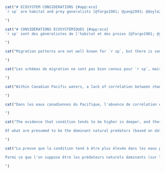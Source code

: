 \clearpage

```r
cat("# ECOSYSTEM CONSIDERATIONS {#app:eco}
`r sp` are habitat and prey generalists [@fargo1981; @yang1993; @doyle2018]. However, we report diet composition from Alaska, because no diet data are collected on any of the surveys used in this assessment. Based on almost `r f(2000)` stomachs collected in the early 1990s in the GOA, `r  sp` consumed a diet dominated by zooplankton, fish, and benthic invertebrates [@yang1993; @goa2019]. For juveniles (<= 20 cm TL), euphausiids made up nearly 60% of their diet, followed by capelin at 24%. Adults consumed mostly capelin (*Mallotus villosus*), euphausiids, adult and juvenile Walleye Pollock (*Gadus chalcogrammus*), Pandalid shrimp, herring, and other forage fish, none of which account for more than 22% of the overall diet. In the same region and time period, predation by Pacific Cod (*Gadus macrocephalus*), Pacific Halibut (*Hippoglossus stenolepis*), and Steller sea lions (*Eumetopias jubatus*) together explained about 10% of adult arrowtooth mortality and the flatfish trawl fishery accounted for 2% [@goa2019]. Juvenile `r  sp` mortality was caused by adult `r  sp`, and both adult and juvenile pollock, but the total of these mortality sources is less than 7% of juvenile `r sp` production [@goa2019].

")
```

```r
cat("# CONSIDÉRATIONS ÉCOSYSTÉMIQUES {#app:eco}
`r sp` sont des généralistes de l'habitat et des proies [@fargo1981; @yang1993; @doyle2018]. Cependant, nous rapportons la composition du régime alimentaire de l'Alaska, car aucune donnée sur le régime alimentaire n'est collectée dans le cadre des enquêtes utilisées dans cette évaluation. D'après les estomacs de presque `r f(2000)` collectés au début des années 1990 dans la GOA, `r sp` avait un régime alimentaire dominé par le zooplancton, les poissons et les invertébrés benthiques [@yang1993; @goa2019]. Pour les juvéniles (<= 20 cm TL), les euphausiacés représentaient près de 60% de leur régime alimentaire, suivis par le capelan à 24%. Les adultes consommaient principalement du capelan (*Mallotus villosus*), des euphausiacés, des dorés jaunes adultes et juvéniles (*Gadus chalcogrammus*), des crevettes pandalides, des harengs et d'autres poissons fourrages, dont aucun ne représente plus de 22 % du régime alimentaire global. Dans la même région et à la même période, la prédation par la morue du Pacifique (*Gadus macrocephalus*), le flétan du Pacifique (*Hippoglossus stenolepis*) et les otaries de Steller (*Eumetopias jubatus*) expliquent ensemble environ 10 % de la mortalité des adultes et la pêche au chalut des poissons plats représente 2 % [@goa2019]. La mortalité des juvéniles de `r sp` a été causée par les `r sp` adultes et le colin adulte et juvénile, mais le total de ces sources de mortalité représente moins de 7 % de la production de `r sp` juvéniles [@goa2019].

")
```

```r
cat("Migration patterns are not well known for `r sp`, but there is some indication that larger fish may migrate to deeper water in winter and shallower water in summer [@arf1995; @arf2001]. Spawning and hatching occur in these deeper waters (> 350 m) along the continental shelf break in fall and winter [@arf1995; @blood2007]. At these depths, predation risk is relatively low, and cold temperatures along with intrinsically low metabolic rates ensure extended availability of yolk reserves, lowering the risk of larval starvation [@doyle2018]. Larval duration and drift is protracted, contributing to widespread delivery of larvae to coastal, continental shelf and slope waters and resulting in low connectivity between spawning and settlement areas [@doyle2018]. In the GOA, the smallest fish (< 10 cm) were typically found shallower than 200 m with all immature fish (< 30 cm) concentrating at < 400 m. In colder years, these size classes tended to be found deeper. In contrast, mature fish (30--60 cm) tended to be found deepest (> 800 m) in warmer years [@doyle2018]. A preliminary climate-related vulnerability assessment for GOA indicated low risk, high resilience overall; however, there exists some potential stage-specific sensitivity to temporal mis-match between larvae and zooplankton prey with increased temperatures [@doyle2018]. 

")
```

```r
cat("Les schémas de migration ne sont pas bien connus pour `r sp`, mais il y a des indications que les plus gros poissons peuvent migrer vers des eaux plus profondes en hiver et des eaux moins profondes en été [@arf1995; @arf2001]. Le frai et l'éclosion ont lieu dans ces eaux plus profondes (> 350 m) le long du rebord du plateau continental en automne et en hiver [@arf1995; @blood2007]. À ces profondeurs, le risque de prédation est relativement faible, et les températures froides ainsi que les taux métaboliques intrinsèquement bas assurent une disponibilité prolongée des réserves vitellines, ce qui réduit le risque de famine des larves [@doyle2018]. La durée et la dérive des larves sont prolongées, ce qui contribue à une livraison étendue des larves dans les eaux côtières, du plateau continental et du talus, et se traduit par une faible connectivité entre les zones de frai et de peuplement [@doyle2018]. Dans le GOA, les plus petits poissons (< 10 cm) se trouvaient généralement à moins de 200 m de profondeur, tous les poissons immatures (< 30 cm) se concentrant à < 400 m. Au cours des années plus froides, ces classes de taille avaient tendance à se trouver plus en profondeur. En revanche, les poissons matures (30-60 cm) avaient tendance à se trouver plus profondément (> 800 m) au cours des années plus chaudes [@doyle2018]. Une évaluation préliminaire de la vulnérabilité liée au climat pour la GOA a indiqué un risque faible, une résilience élevée dans l'ensemble; cependant, il existe une certaine sensibilité potentielle spécifique au stade à l'inadéquation temporelle entre les larves et les proies zooplanctoniques avec l'augmentation des températures [@doyle2018]. 

")
```

```r
cat("Within Canadian Pacific waters, a lack of correlation between change in abundance and changes in condition suggests that bottom-up ecosystem effects are unlikely to be driving overall stock status for `r  sp`. Coastwide within Canada, the condition index dropped steadily between 2004 and 2012 (Fig. \@ref(fig:condition-index)), while the survey biomass index for the same area increased by over 50% (Fig. \@ref(fig:geo-indexes-cpue)). Likewise, a sharp increase in condition index in 2015 has not been associated with any positive trajectories in biomass in the following 7 years.

")
```

```r
cat("Dans les eaux canadiennes du Pacifique, l'absence de corrélation entre les changements d'abondance et les changements de condition suggère qu'il est peu probable que les effets écosystémiques ascendants soient à l'origine de l'état général du stock de `r sp`. Sur l'ensemble de la côte canadienne, l'indice de condition a chuté régulièrement entre 2004 et 2012 (Fig. \@ref(fig:fig-condition-index)), alors que l'indice de biomasse de l'étude pour la même zone a augmenté de plus de 50 % (Fig. \@ref(fig:fig-geo-indexes-cpue)). De même, une forte augmentation de l'indice de condition en 2015 n'a pas été associée à des trajectoires positives de la biomasse au cours des 7 années suivantes.

")
```

```r
cat("The evidence that condition tends to be higher in deeper, and therefore cooler, waters is consistent with findings of some potential sensitivity to temperature [@english2021]. Local warming (positive temperature velocity) was associated with declines in biomass only in already warmer areas, and associated with increases biomass of immatures (~ 38 cm for females, ~ 31 cm for males) in cooler areas. However, when the shape of depth effect on condition was allowed to vary between year, there was not an obvious difference between warmer and cooler years (Fig. \@ref(fig:fig-condition-tv)). If there is any weak association, it might be that condition is higher in shallower waters in the warmer year, which is consistent with the coastwide condition index also climbing steeply between 2013 and 2015, the period that includes the 2014--2016 marine heat wave and spikes in the abundances of some more southern species of euphausiid [@boldt2021]. In contrast, mean body condition in the GOA was low during the marine heat wave (2015) and even lower in 2017 [@goa2019]. This was hypothesized to be due to both increased energetic demands with warm temperatures and lack of forage fish prey. Marine heat wave conditions occurred again in the Northeast Pacific in 2018, and 2019--2020, although they were not as extreme as in 2014--2016 [@boldt2021].

Of what are presumed to be the dominant natural predators (based on data from Alaska [@goa2019]) few appear likely to cause the declines in `r sp` spawning biomass since 2011 (Figure \@ref(fig:fig-base-sb)). Walleye Pollock, predators of juvenile `r sp`, have experienced an overall increase in survey biomass punctuated by a shortterm declines that either coincided with (southern stock) or preceeded (northern stock) the downturn in `r sp`. Abundances of both Pacific Cod [@forrest2020pcod] and Pacific Halibut [@dfo2022synopsis] appear to have been relatively stable at the decadal scale, despite considerable interannual variability. Only Steller's Sea Lion have experienced a steady population growth rate of around 4.3% per year during the past two decades [@dfo2021sealion], but without any obvious changes in trajectory that could be associated with the changes in `r sp` spawning biomass.

")
```

```r
cat("La preuve que la condition tend à être plus élevée dans les eaux plus profondes, et donc plus fraîches, est cohérente avec les résultats d'une certaine sensibilité potentielle à la température [@english2021]. Le réchauffement local (vitesse de température positive) a été associé à des baisses de biomasse uniquement dans les zones déjà plus chaudes, et à des augmentations de la biomasse des immatures (~ 38 cm pour les femelles, ~ 31 cm pour les mâles) dans les zones plus froides. Cependant, lorsque la forme de l'effet de la profondeur sur la condition a été autorisée à varier d'une année à l'autre, il n'y avait pas de différence évidente entre les années plus chaudes et plus froides (Fig. \@ref(fig:fig-condition-tv)). S'il existe une faible association, c'est peut-être parce que la condition est plus élevée dans les eaux moins profondes au cours de l'année la plus chaude, ce qui est cohérent avec le fait que l'indice de condition à l'échelle de la côte a également grimpé en flèche entre 2013 et 2015, période qui comprend la vague de chaleur marine de 2014-2016 et les pics d'abondance de certaines espèces d'euphausiacés plus méridionales [@boldt2021]. En revanche, la condition corporelle moyenne dans le GOA était faible pendant la vague de chaleur marine (2015) et encore plus faible en 2017 [@goa2019]. On a émis l'hypothèse que cela était dû à la fois à des exigences énergétiques accrues avec les températures chaudes et au manque de poissons fourrage. Des vagues de chaleur marine se sont à nouveau produites dans le Pacifique Nord-Est en 2018 et en 2019-2020, bien qu'elles n'aient pas été aussi extrêmes qu'en 2014-2016 [@boldt2021].

Parmi ce que l'on suppose être les prédateurs naturels dominants (sur la base des données de l'Alaska [@goa2019]), peu semblent susceptibles de causer les déclins de la biomasse de frai `r sp` depuis 2011 (Figure \@ref(fig:fig-base-sb)). Le doré jaune, prédateur des juvéniles de `r sp`, a connu une augmentation globale de la biomasse étudiée, ponctuée par un déclin à court terme qui a coïncidé (stock méridional) ou précédé (stock septentrional) le déclin de `r sp`. Les abondances du cabillaud du Pacifique [@forrest2020pcod] et du flétan du Pacifique [@dfo2022synopsis] semblent avoir été relativement stables à l'échelle décennale, malgré une variabilité interannuelle considérable. Seule l'otarie de Steller a connu un taux de croissance démographique régulier d'environ 4,3 % par an au cours des deux dernières décennies [@dfo2021sealion], mais sans aucun changement évident de trajectoire qui pourrait être associé aux changements de la biomasse reproductrice `r sp`.

")
```
